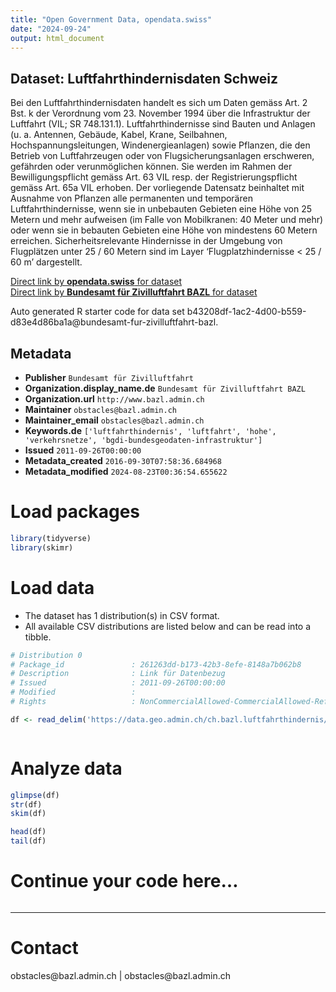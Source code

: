 ```yaml
---
title: "Open Government Data, opendata.swiss"
date: "2024-09-24"
output: html_document
---
```


## Dataset: Luftfahrthindernisdaten Schweiz

Bei den Luftfahrthindernisdaten handelt es sich um Daten gemäss Art. 2 Bst. k der Verordnung vom 23. November 1994 über die Infrastruktur der Luftfahrt (VIL; SR 748.131.1). Luftfahrthindernisse sind Bauten und Anlagen (u. a. Antennen, Gebäude, Kabel, Krane, Seilbahnen, Hochspannungsleitungen, Windenergieanlagen) sowie Pflanzen, die den Betrieb von Luftfahrzeugen oder von Flugsicherungsanlagen erschweren, gefährden oder verunmöglichen können. Sie werden im Rahmen der Bewilligungspflicht gemäss Art. 63 VIL resp. der Registrierungspflicht gemäss Art. 65a VIL erhoben. Der vorliegende Datensatz beinhaltet mit Ausnahme von Pflanzen alle permanenten und temporären Luftfahrthindernisse, wenn sie in unbebauten Gebieten eine Höhe von 25 Metern und mehr aufweisen (im Falle von Mobilkranen: 40 Meter und mehr) oder wenn sie in bebauten Gebieten eine Höhe von mindestens 60 Metern erreichen. Sicherheitsrelevante Hindernisse in der Umgebung von Flugplätzen unter 25 / 60 Metern sind im Layer 'Flugplatzhindernisse < 25 / 60 m' dargestellt.

[Direct link by **opendata.swiss** for dataset](https://opendata.swiss/de/dataset/luftfahrthindernisdaten-schweiz)<br>
[Direct link by **Bundesamt für Zivilluftfahrt BAZL** for dataset](https://www.bazl.admin.ch/bazl/de/home/infrastruktur/luftfahrthindernisse/luftfahrtinformationen/digitale-luftfahrthinderniskarten.html)

Auto generated R starter code for data set b43208df-1ac2-4d00-b559-d83e4d86ba1a@bundesamt-fur-zivilluftfahrt-bazl.

## Metadata

- **Publisher** `Bundesamt für Zivilluftfahrt`
- **Organization.display_name.de** `Bundesamt für Zivilluftfahrt BAZL`
- **Organization.url** `http://www.bazl.admin.ch`
- **Maintainer** `obstacles@bazl.admin.ch`
- **Maintainer_email** `obstacles@bazl.admin.ch`
- **Keywords.de** `['luftfahrthindernis', 'luftfahrt', 'hohe', 'verkehrsnetze', 'bgdi-bundesgeodaten-infrastruktur']`
- **Issued** `2011-09-26T00:00:00`
- **Metadata_created** `2016-09-30T07:58:36.684968`
- **Metadata_modified** `2024-08-23T00:36:54.655622`


# Load packages

```r

library(tidyverse)
library(skimr)

```

# Load data

-   The dataset has 1 distribution(s) in CSV format.
-   All available CSV distributions are listed below and can be read into a tibble.

```r

# Distribution 0
# Package_id               : 261263dd-b173-42b3-8efe-8148a7b062b8
# Description              : Link für Datenbezug
# Issued                   : 2011-09-26T00:00:00
# Modified                 : 
# Rights                   : NonCommercialAllowed-CommercialAllowed-ReferenceRequired

df <- read_delim('https://data.geo.admin.ch/ch.bazl.luftfahrthindernis/luftfahrthindernis/luftfahrthindernis_4326.csv.zip')



```

# Analyze data

```r

glimpse(df)
str(df)
skim(df)

head(df)
tail(df)

```

# Continue your code here...

```r

```

------------------------------------------------------------------------

# Contact

obstacles@bazl.admin.ch | obstacles@bazl.admin.ch

